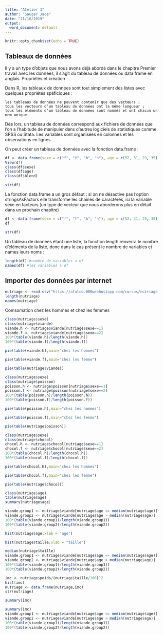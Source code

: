---
title: "Atelier 3"
author: "Sauger Jade" 
date: "21/10/2019"
output:
  word_document: default
---

```{r setup, include=FALSE}
knitr::opts_chunk$set(echo = TRUE)
```

## Tableaux de données

Il y a un type d’objets que nous avons déjà abordé dans le chapitre Premier travail avec les données, il s’agit du tableau de données ou data frame en anglais.
Propriétés et création

Dans R, les tableaux de données sont tout simplement des listes avec quelques propriétés spéficiques :

    les tableaux de données ne peuvent contenir que des vecteurs ;
    tous les vecteurs d’un tableau de données ont la même longueur ;
    tous les éléments d’un tableau de données sont nommés et ont chacun un nom unique.

Dès lors, un tableau de données correspond aux fichiers de données que l’on a l’habitude de manipuler dans d’autres logiciels de statistiques comme SPSS ou Stata. Les variables sont organisées en colonnes et les observations en lignes.

On peut créer un tableau de données avec la fonction data.frame :

```{r}
df <- data.frame(sexe = c("f", "f", "h", "h"), age = c(52, 31, 29, 35), blond = c(FALSE, TRUE, TRUE, FALSE))
View(df)
class(df$sexe)
class(df$age)
class(df$blond)
```

```{r}
str(df)
```
La fonction data.frame a un gros défaut : si on ne désactive pas l’option stringsAsFactors elle transforme les chaînes de caractères, ici la variable sexe en facteurs (un type de vecteur que nous aborderons plus en détail dans un prochain chapitre)
```{r}
df <- data.frame(sexe = c("f", "f", "h", "h"), age = c(52, 31, 29, 35), blond = c(FALSE, TRUE, TRUE, FALSE), stringsAsFactors = FALSE)
df
```

```{r}
str(df)
```

Un tableau de données étant une liste, la fonction length renverra le nombre d’éléments de la liste, donc dans le cas présent le nombre de variables et names leurs noms :

```{r}
length(df) #nombre de variables a df
names(df) #les variables a df
```

## Importer des données par internet

```{r}
nutriage <- read.csv("https://afalco.000webhostapp.com/cursos/nutriage.csv",header=TRUE)
length(nutriage)
names(nutriage)
```

Comsomation chez les hommes et chez les femmes

```{r}
class(nutriage$sexe)
class(nutriage$viande)
viande.h <- nutriage$viande[nutriage$sexe==1]
viande.f <- nutriage$viande[nutriage$sexe==2]
100*(table(viande.h)/length(viande.h))
100*(table(viande.f)/length(viande.f))
```
```{r}
pie(table(viande.h),main="chez les hommes")
```

```{r}
pie(table(viande.f),main="chez les femme")
```

```{r}
pie(table(nutriage$viande))
```

```{r}
class(nutriage$sexe)
class(nutriage$poisson)
poisson.h <- nutriage$poisson[nutriage$sexe==1]
poisson.f <- nutriage$poisson[nutriage$sexe==2]
100*(table(poisson.h)/length(poisson.h))
100*(table(poisson.f)/length(poisson.f))
```
```{r}
pie(table(poisson.h),main="chez les hommes")
```
```{r}
pie(table(poisson.f),main="chez les femme")
```
```{r}
pie(table(nutriage$poisson))
```
```{r}
class(nutriage$sexe)
class(nutriage$chocol)
chocol.h <- nutriage$chocol[nutriage$sexe==1]
chocol.f <- nutriage$chocol[nutriage$sexe==2]
100*(table(chocol.h)/length(chocol.h))
100*(table(chocol.f)/length(chocol.f))
```
```{r}
pie(table(chocol.h),main="chez les hommes")
```
```{r}
pie(table(chocol.f),main="chez les femme")
```

```{r}
pie(table(nutriage$chocol))
```
```{r}
class(nutriage$age)
table(nutriage$age)
summary(nutriage$age)
```
```{r}
viande.group1 <- nutriage$viande[nutriage$age <= median(nutriage$age)]
viande.group2 <- nutriage$viande[nutriage$age > median(nutriage$age)]
100*(table(viande.group1)/length(viande.group1))
100*(table(viande.group2)/length(viande.group2))
```
```{r}
hist(nutriage$age,xlab = "age")
```
```{r}
hist(nutriage$taille,xlab = "taille")
```
```{r}
median(nutriage$taille)
viande.group1 <- nutriage$viande[nutriage$age <= median(nutriage$age)]
viande.group2 <- nutriage$viande[nutriage$age > median(nutriage$age)]
100*(table(viande.group1)/length(viande.group1))
100*(table(viande.group2)/length(viande.group2))
```
```{r}
imc <- nutriage$poids/(nutriage$taille/100)^2
hist(imc)
nutriage <- data.frame(nutriage,imc)
str(nutriage)
```
```{r}
summary(imc)
```
```{r}
summary(imc)
viande.group1 <- nutriage$viande[nutriage$age <= median(nutriage$age)]
viande.group2 <- nutriage$viande[nutriage$age > median(nutriage$age)]
100*(table(viande.group1)/length(viande.group1))
100*(table(viande.group2)/length(viande.group2))
```








